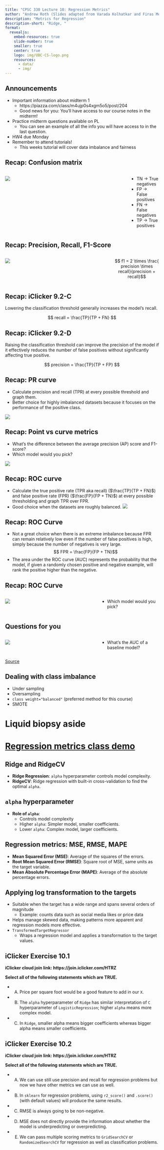 ```yaml
---
title: "CPSC 330 Lecture 10: Regression Metrics" 
author: "Andrew Roth (Slides adapted from Varada Kolhatkar and Firas Moosvi)"
description: "Metrics for Regression"
description-short: "Ridge, " 
format:
  revealjs:
    embed-resources: true
    slide-number: true
    smaller: true
    center: true
    logo: img/UBC-CS-logo.png
    resources:
      - data/
      - img/  
---
```


## Announcements 

- Important information about midterm 1
  - https://piazza.com/class/m4ujp0s4xgm5o5/post/204
  - Good news for you: You'll have access to our course notes in the midterm!
- Practice midterm questions available on PL
  - You can see an example of all the info you will have access to in the last question.
- HW4 due Monday
- Remember to attend tutorials!
  - This weeks tutorial will cover data imbalance and fairness

## Recap: Confusion matrix
:::: {.columns}
:::{.column width="80%"}
![](img/tp-fp-tn-fn-fraud.png)
:::

:::{.column width="20%"}
- TN $\rightarrow$ True negatives 
- FP $\rightarrow$ False positives 
- FN $\rightarrow$ False negatives
- TP $\rightarrow$ True positives 
:::
::::

## Recap: Precision, Recall, F1-Score
:::: {.columns}
:::{.column width="70%"}
![](img/fraud-precision-recall.png)
:::
:::{.column width="30%"}
$$ f1 = 2 \times \frac{ precision \times recall}{precision + recall}$$
:::
::::

## Recap: iClicker 9.2-C

Lowering the classification threshold generally increases the model’s recall.

$$ recall = \frac{TP}{TP + FN} $$

## Recap: iClicker 9.2-D

Raising the classification threshold can improve the precision of the model if it effectively reduces the number of false positives without significantly affecting true positive.

$$ precision = \frac{TP}{TP + FP} $$


## Recap: PR curve
- Calculate precision and recall (TPR) at every possible threshold and graph them. 
- Better choice for highly imbalanced datasets because it focuses on the performance of the positive class. 

![](img/pr-curve-example.png)


## Recap: Point vs curve metrics 

- What's the difference between the average precision (AP) score and F1-score? 
- Which model would you pick? 

![](img/pr-curve-which-model.png)

## Recap: ROC curve 
- Calculate the true positive rate (TPR aka recall) ($\frac{TP}{TP + FN}$) and false positive rate (FPR) ($\frac{FP}{FP + TN}$) at every possible thresholding and graph TPR over FPR. 
- Good choice when the datasets are roughly balanced. 
![](img/roc-curve-example.png)

## Recap: ROC Curve 
- Not a great choice when there is an extreme imbalance because FPR can remain relatively low even if the number of false positives is high, simply because the number of negatives is very large.  
$$ FPR  = \frac{FP}{FP + TN}$$ 
- The area under the ROC curve (AUC) represents the probability that the model, if given a randomly chosen positive and negative example, will rank the positive higher than the negative.

## Recap: ROC Curve {.smaller}

:::: {.columns}
:::{.column width="60%"}
![](img/roc-curve-which-model.png)
:::
:::{.column width="40%"}
- Which model would you pick? 
:::
::::

## Questions for you {.smaller}
:::: {.columns}
:::{.column width="60%"}
![](img/roc-baseline.png) 
:::
:::{.column width="40%"}
- What's the AUC of a baseline model? 
:::
::::

[Source](https://developers.google.com/machine-learning/crash-course/classification/roc-and-auc)


## Dealing with class imbalance
- Under sampling 
- Oversampling 
- `class weight="balanced"` (preferred method for this course)
- SMOTE

# Liquid biopsy aside

# [Regression metrics class demo](https://github.com/UBC-CS/cpsc330-2024W2/blob/main/lectures/204-Andy-lectures/class_demos/demo_10-regression-metrics.ipynb)

## Ridge and RidgeCV
- **Ridge Regression**: `alpha` hyperparameter controls model complexity.
- **RidgeCV**: Ridge regression with built-in cross-validation to find the optimal `alpha`.

## `alpha` hyperparameter
- **Role of `alpha`**:
  - Controls model complexity
  - Higher `alpha`: Simpler model, smaller coefficients.
  - Lower `alpha`: Complex model, larger coefficients.

## Regression metrics: MSE, RMSE, MAPE

- **Mean Squared Error (MSE)**: Average of the squares of the errors.
- **Root Mean Squared Error (RMSE)**: Square root of MSE, same units as the target variable.
- **Mean Absolute Percentage Error (MAPE)**: Average of the absolute percentage errors.

## Applying log transformation to the targets

- Suitable when the target has a wide range and spans several orders of magnitude 
  - Example: counts data such as social media likes or price data
- Helps manage skewed data, making patterns more apparent and regression models more effective.
- `TransformedTargetRegressor`
  - Wraps a regression model and applies a transformation to the target values.


## iClicker Exercise 10.1

**iClicker cloud join link: https://join.iclicker.com/HTRZ**

**Select all of the following statements which are TRUE.**

- (A) Price per square foot would be a good feature to add in our `X`. 
- (B) The `alpha` hyperparameter of `Ridge` has similar interpretation of `C` hyperparameter of `LogisticRegression`; higher `alpha` means more complex model. 
- (C) In `Ridge`, smaller alpha means bigger coefficients whereas bigger alpha means smaller coefficients.  


## iClicker Exercise 10.2

**iClicker cloud join link: https://join.iclicker.com/HTRZ**

**Select all of the following statements which are TRUE.**

- (A) We can use still use precision and recall for regression problems but now we have other metrics we can use as well.
- (B) In `sklearn` for regression problems, using `r2_score()` and `.score()` (with default values) will produce the same results.
- (C) RMSE is always going to be non-negative.
- (D) MSE does not directly provide the information about whether the model is underpredicting or overpredicting.
- (E) We can pass multiple scoring metrics to `GridSearchCV` or `RandomizedSearchCV` for regression as well as classification problems. 
